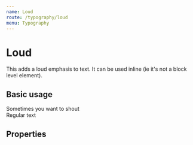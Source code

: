 ```yaml
---
name: Loud
route: /typography/loud
menu: Typography
---
```



# Loud

This adds a loud emphasis to text. It can be used inline (ie it's not a block level element).

## Basic usage
<Playground>
    <Loud>
        Sometimes you want to shout
    </Loud>
    <br />
    Regular text
</Playground>

## Properties
<PropsTable of={Loud} />